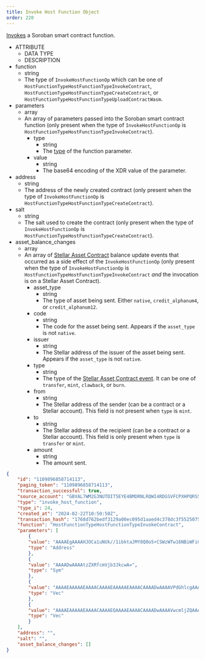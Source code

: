 ```yaml
---
title: Invoke Host Function Object
order: 220
---
```



[Invokes](/docs/learn/fundamentals/list-of-operations#invoke-host-function) a Soroban smart contract function.


<AttributeTable>

- ATTRIBUTE
  - DATA TYPE
  - DESCRIPTION
- function
  - string
  - The type of `InvokeHostFunctionOp` which can be one of `HostFunctionTypeHostFunctionTypeInvokeContract`, `HostFunctionTypeHostFunctionTypeCreateContract`, or `HostFunctionTypeHostFunctionTypeUploadContractWasm`.
- parameters
  - array
  - An array of parameters passed into the Soroban smart contract function (only present when the type of `InvokeHostFunctionOp` is `HostFunctionTypeHostFunctionTypeInvokeContract`).
    - type
      - string
      - The [type](/docs/learn/smart-contract-internals/types/built-in-types) of the function parameter.
    - value
      - string
      - The base64 encoding of the XDR value of the parameter.
- address
  - string
  - The address of the newly created contract (only present when the type of `InvokeHostFunctionOp` is `HostFunctionTypeHostFunctionTypeCreateContract`).
- salt
  - string
  - The salt used to create the contract (only present when the type of `InvokeHostFunctionOp` is `HostFunctionTypeHostFunctionTypeCreateContract`).
- asset_balance_changes
  - array
  - An array of [Stellar Asset Contract](/docs/smart-contracts/tokens/stellar-asset-contract) balance update events that occurred as a side effect of the `InvokeHostFunctionOp` (only present when the type of `InvokeHostFunctionOp` is `HostFunctionTypeHostFunctionTypeInvokeContract` _and_ the invocation is on a Stellar Asset Contract).
    - asset_type
      - string
      - The type of asset being sent. Either `native`, `credit_alphanum4`, or `credit_alphanum12`.
    - code
      - string
      - The code for the asset being sent. Appears if the `asset_type` is not `native`.
    - issuer
      - string
      - The Stellar address of the issuer of the asset being sent. Appears if the `asset_type` is not `native`.
    - type
      - string
      - The type of the [Stellar Asset Contract event](/docs/smart-contracts/tokens/stellar-asset-contract). It can be one of `transfer`, `mint`, `clawback`, or `burn`.
    - from
      - string
      - The Stellar address of the sender (can be a contract or a Stellar account). This field is not present when `type` is `mint`.
    - to
      - string
      - The Stellar address of the recipient (can be a contract or a Stellar account). This field is only present when `type` is `transfer` or `mint`.
    - amount
      - string
      - The amount sent.

</AttributeTable>

<ExampleResponse>

```json
{
    "id": "1109896858714113",
    "paging_token": "1109896858714113",
    "transaction_successful": true,
    "source_account": "GBVAL7WM2G3NUTDIT5EYE4BMDRNLRQWI4RDGSVFCPXHPQRSSPEUQ2PNK",
    "type": "invoke_host_function",
    "type_i": 24,
    "created_at": "2024-02-22T10:50:50Z",
    "transaction_hash": "1768d762bedf3129a00ec095d1aaed4c378dc3f55250758ed5008992b303303b",
    "function": "HostFunctionTypeHostFunctionTypeInvokeContract",
    "parameters": [
        {
        "value": "AAAAEgAAAAHJOCa1uNUk//1ibktaJMY8Q0o5+CSWzWTw16NBiWFiGA==",
        "type": "Address"
        },
        {
        "value": "AAAADwAAAAtzZXRfcmVjb3JkcwA=",
        "type": "Sym"
        },
        {
        "value": "AAAAEAAAAAEAAAACAAAAEAAAAAEAAAACAAAADwAAAAVPdGhlcgAAAAAAAA8AAAADVVNEAAAAABAAAAABAAAAAgAAAA8AAAAFT3RoZXIAAAAAAAAPAAAAA0VVUgA=",
        "type": "Vec"
        },
        {
        "value": "AAAAEAAAAAEAAAACAAAAEQAAAAEAAAACAAAADwAAAAVwcmljZQAAAAAAAAoAAAAAAAAAAAAAAAAAEcMIAAAADwAAAAl0aW1lc3RhbXAAAAAAAAAFAAAAAGXXJpwAAAARAAAAAQAAAAIAAAAPAAAABXByaWNlAAAAAAAACgAAAAAAAAAAAAAAAAAQXTQAAAAPAAAACXRpbWVzdGFtcAAAAAAAAAUAAAAAZdcmnA==",
        "type": "Vec"
        }
    ],
    "address": "",
    "salt": "",
    "asset_balance_changes": []
}
```

</ExampleResponse>
